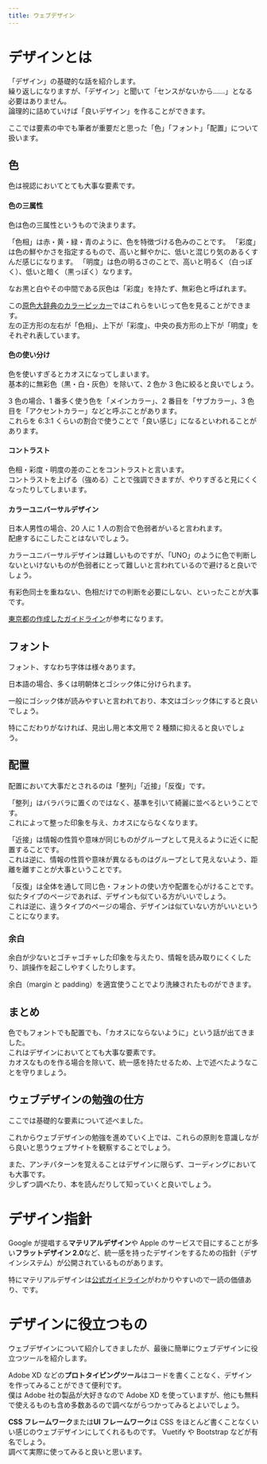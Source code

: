 ```yaml
---
title: ウェブデザイン
---
```


# デザインとは

「デザイン」の基礎的な話を紹介します。  
繰り返しになりますが、「デザイン」と聞いて「センスがないから……」となる必要はありません。  
論理的に詰めていけば「良いデザイン」を作ることができます。

ここでは要素の中でも筆者が重要だと思った「色」「フォント」「配置」について扱います。

## 色

色は視認においてとても大事な要素です。

#### 色の三属性

色は色の三属性というもので決まります。

「色相」は赤・黄・緑・青のように、色を特徴づける色みのことです。
「彩度」は色の鮮やかさを指定するもので、高いと鮮やかに、低いと混じり気のあるくすんだ感じになります。
「明度」は色の明るさのことで、高いと明るく（白っぽく）、低いと暗く（黒っぽく）なります。

なお黒と白やその中間である灰色は「彩度」を持たず、無彩色と呼ばれます。

この[原色大辞典のカラーピッカー](https://www.colordic.org/picker)ではこれらをいじって色を見ることができます。  
左の正方形の左右が「色相」、上下が「彩度」、中央の長方形の上下が「明度」をそれぞれ表しています。

#### 色の使い分け

色を使いすぎるとカオスになってしまいます。  
基本的に無彩色（黒・白・灰色）を除いて、2 色か 3 色に絞ると良いでしょう。

3 色の場合、1 番多く使う色を「メインカラー」、2 番目を「サブカラー」、3 色目を「アクセントカラー」などと呼ぶことがあります。  
これらを 6:3:1 くらいの割合で使うことで「良い感じ」になるといわれることがあります。

#### コントラスト

色相・彩度・明度の差のことをコントラストと言います。  
コントラストを上げる（強める）ことで強調できますが、やりすぎると見にくくなったりしてしまいます。

#### カラーユニバーサルデザイン

日本人男性の場合、20 人に 1 人の割合で色弱者がいると言われます。  
配慮するにこしたことはないでしょう。

カラーユニバーサルデザインは難しいものですが、「UNO」のように色で判断しないといけないものが色弱者にとって難しいと言われているので避けると良いでしょう。

有彩色同士を重ねない、色相だけでの判断を必要にしない、といったことが大事です。

[東京都の作成したガイドライン](https://www.fukushihoken.metro.tokyo.lg.jp/kiban/machizukuri/kanren/color.files/colorudguideline.pdf)が参考になります。

## フォント

フォント、すなわち字体は様々あります。

日本語の場合、多くは明朝体とゴシック体に分けられます。

一般にゴシック体が読みやすいと言われており、本文はゴシック体にすると良いでしょう。

特にこだわりがなければ、見出し用と本文用で 2 種類に抑えると良いでしょう。

## 配置

配置において大事だとされるのは「整列」「近接」「反復」です。

「整列」はバラバラに置くのではなく、基準を引いて綺麗に並べるということです。  
これによって整った印象を与え、カオスにならなくなります。

「近接」は情報の性質や意味が同じものがグループとして見えるように近くに配置することです。  
これは逆に、情報の性質や意味が異なるものはグループとして見えないよう、距離を離すことが大事ということです。

「反復」は全体を通して同じ色・フォントの使い方や配置を心がけることです。  
似たタイプのページであれば、デザインも似ている方がいいでしょう。  
これは逆に、違うタイプのページの場合、デザインは似ていない方がいいということになります。

### 余白

余白が少ないとゴチャゴチャした印象を与えたり、情報を読み取りにくくしたり、誤操作を起こしやすくしたりします。

余白（margin と padding）を適宜使うことでより洗練されたものができます。

## まとめ

色でもフォントでも配置でも、「カオスにならないように」という話が出てきました。  
これはデザインにおいてとても大事な要素です。  
カオスなものを作る場合を除いて、統一感を持たせるため、上で述べたようなことを守りましょう。

## ウェブデザインの勉強の仕方

ここでは基礎的な要素について述べました。

これからウェブデザインの勉強を進めていく上では、これらの原則を意識しながら良いと思うウェブサイトを観察することでしょう。

また、アンチパターンを覚えることはデザインに限らず、コーディングにおいても大事です。  
少しずつ調べたり、本を読んだりして知っていくと良いでしょう。

# デザイン指針

Google が提唱する**マテリアルデザイン**や Apple のサービスで目にすることが多い**フラットデザイン 2.0**など、統一感を持ったデザインをするための指針（デザインシステム）が公開されているものがあります。

特にマテリアルデザインは[公式ガイドライン](https://material.io/design)がわかりやすいので一読の価値あり、です。

# デザインに役立つもの

ウェブデザインについて紹介してきましたが、最後に簡単にウェブデザインに役立つツールを紹介します。

Adobe XD などの**プロトタイピングツール**はコードを書くことなく、デザインを作ってみることができて便利です。  
僕は Adobe 社の製品が大好きなので Adobe XD を使っていますが、他にも無料で使えるものも含め多数あるので調べながらつかってみるとよいでしょう。

**CSS フレームワーク**または**UI フレームワーク**は CSS をほとんど書くことなくいい感じのウェブデザインにしてくれるものです。
Vuetify や Bootstrap などが有名でしょう。  
調べて実際に使ってみると良いと思います。
